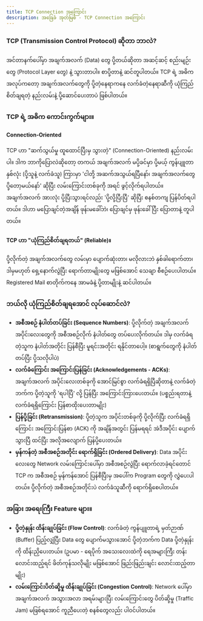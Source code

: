 ```yaml
---
title: TCP Connection အကြောင်း
description: အခြေခံ အုတ်မြစ် - TCP Connection အကြောင်း
---
```



### TCP (Transmission Control Protocol) ဆိုတာ ဘာလဲ?

အင်တာနက်ပေါ်မှာ အချက်အလက် (Data) တွေ ပို့တယ်ဆိုတာ အဆင့်ဆင့် စည်းမျဉ်းတွေ (Protocol Layer တွေ) နဲ့ သွားတာပါ။ စာပို့တာနဲ့ ဆင်တူပါတယ်။ TCP ရဲ့ အဓိက အလုပ်ကတော့ အချက်အလက်တွေကို ပို့တဲ့နေရာကနေ လက်ခံတဲ့နေရာဆီကို ယုံကြည်စိတ်ချရတဲ့ နည်းလမ်းနဲ့ ပို့ဆောင်ပေးတာပဲ ဖြစ်ပါတယ်။

### TCP ရဲ့ အဓိက ကောင်းကွက်များ။

#### Connection-Oriented

TCP ဟာ "ဆက်သွယ်မှု ထူထောင်ပြီးမှ သွားတဲ့" (Connection-Oriented) နည်းလမ်းပါ။ ဒါက ဘာကိုပြောလဲဆိုတော့ တကယ် အချက်အလက် မပို့ခင်မှာ ပို့မယ့် ကွန်ပျူတာနှစ်လုံး (ပို့သူနဲ့ လက်ခံသူ) ကြားမှာ 'ငါတို့ အဆက်အသွယ်ရပြီနော်၊ အချက်အလက်တွေ ပို့တော့မယ်နော်' ဆိုပြီး လမ်းကြောင်းတစ်ခုကို အရင် ဖွင့်လိုက်ရပါတယ်။ အချက်အလက် အားလုံး ပို့ပြီးသွားရင်လည်း 'ပို့လို့ပြီးပြီ' ဆိုပြီး စနစ်တကျ ပြန်ပိတ်ရပါတယ်။ ဒါဟာ မပြောချင်တဲ့အချိန် ဖုန်းမခေါ်ဘဲ၊ ပြောချင်မှ ဖုန်းခေါ်ပြီး ပြောတာနဲ့ တူပါတယ်။

<ContentImage imgSrc={tcpIpLayers} altText="tcp-ip layers" />

#### TCP ဟာ "ယုံကြည်စိတ်ချရတယ်" (Reliable)။

ပို့လိုက်တဲ့ အချက်အလက်တွေ လမ်းမှာ ပျောက်ဆုံးတာ၊ မလိုလားဘဲ နှစ်ခါရောက်တာ၊ ဒါမှမဟုတ် ရှေ့နောက်လွဲပြီး ရောက်တာမျိုးတွေ မဖြစ်အောင် သေချာ စီစဉ်ပေးပါတယ်။ Registered Mail စာတိုက်ကနေ အာမခံနဲ့ ပို့တာမျိုးနဲ့ ဆင်ပါတယ်။

### ဘယ်လို ယုံကြည်စိတ်ချရအောင် လုပ်ဆောင်လဲ?

- **အစီအစဉ် နံပါတ်တပ်ခြင်း (Sequence Numbers)**: ပို့လိုက်တဲ့ အချက်အလက် အပိုင်းလေးတွေကို အစီအစဉ်လိုက် နံပါတ်တွေ တပ်ပေးလိုက်တယ်။ ဒါမှ လက်ခံရတဲ့သူက နံပါတ်အတိုင်း ပြန်စီပြီး မူရင်းအတိုင်း ရနိုင်တာပေါ့။ (စာရွက်တွေကို နံပါတ်တပ်ပြီး ပို့သလိုပါပဲ)
- **လက်ခံကြောင်း အကြောင်းပြန်ခြင်း (Acknowledgements - ACKs)**: အချက်အလက် အပိုင်းလေးတစ်ခုကို အောင်မြင်စွာ လက်ခံရရှိပြီဆိုတာနဲ့ လက်ခံတဲ့ဘက်က ပို့တဲ့သူကို 'ရပါပြီ' လို့ ပြန်ပြီး အကြောင်းကြားပေးတယ်။ (ပစ္စည်းရတာနဲ့ လက်ခံရရှိကြောင်း ပြန်စာထိုးပေးတာမျိုး)
- **ပြန်ပို့ခြင်း (Retransmission)**: ပို့တဲ့သူက အပိုင်းတစ်ခုကို ပို့လိုက်ပြီး လက်ခံရရှိကြောင်း အကြောင်းပြန်စာ (ACK) ကို အချိန်အတွင်း ပြန်မရရင် အဲဒီအပိုင်း ပျောက်သွားပြီ ထင်ပြီး အလိုအလျောက် ပြန်ပို့ပေးတယ်။
- **မှန်ကန်တဲ့ အစီအစဉ်အတိုင်း ရောက်ရှိခြင်း (Ordered Delivery)**: Data အပိုင်းလေးတွေ Network လမ်းကြောင်းပေါ်မှာ အစီအစဉ်လွဲပြီး ရောက်လာခဲ့ရင်တောင် TCP က အစီအစဉ် မှန်ကန်အောင် ပြန်စီပြီးမှ အပေါ်က Program တွေကို လွှဲပေးပါတယ်။ ပို့လိုက်တဲ့ အစီအစဉ်အတိုင်းပဲ လက်ခံသူဆီကို ရောက်ရှိစေပါတယ်။

### အခြား အရေးကြီး Feature များ။

- **ပို့တဲ့နှုန်း ထိန်းချုပ်ခြင်း (Flow Control)**: လက်ခံတဲ့ ကွန်ပျူတာရဲ့ မှတ်ဉာဏ် (Buffer) ပြည့်လျှံပြီး Data တွေ ပျောက်မသွားအောင် ပို့တဲ့ဘက်က Data ပို့တဲ့နှုန်းကို ထိန်းညှိပေးတယ်။ (ဥပမာ - ရေပိုက် အသေးလေးထဲကို ရေအများကြီး တန်းလောင်းထည့်ရင် ဖိတ်ကုန်သလိုမျိုး မဖြစ်အောင် ဖြည်းဖြည်းချင်း လောင်းထည့်တာမျိုး)
- **လမ်းကြောင်းပိတ်ဆို့မှု ထိန်းချုပ်ခြင်း (Congestion Control)**: Network ပေါ်မှာ အချက်အလက် အသွားအလာ အရမ်းများပြီး လမ်းကြောင်းတွေ ပိတ်ဆို့မှု (Traffic Jam) မဖြစ်ရအောင် ကူညီပေးတဲ့ စနစ်တွေလည်း ပါဝင်ပါတယ်။
